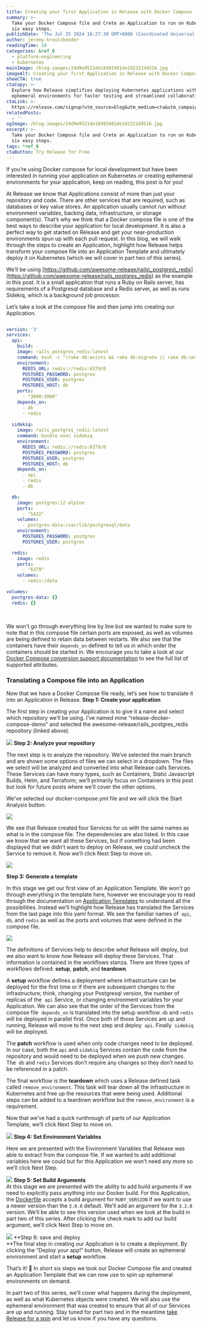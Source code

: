 ```yaml
---
title: Creating your first Application in Release with Docker Compose
summary: >-
  Take your Docker Compose file and Crete an Application to run on Kubernetes in
  six easy steps.
publishDate: 'Thu Jul 25 2024 16:27:39 GMT+0000 (Coordinated Universal Time)'
author: jeremy-kreutzbender
readingTime: 10
categories: &ref_0
  - platform-engineering
  - kubernetes
mainImage: /blog-images/24d9e9521de18493481de2d2321d4516.jpg
imageAlt: Creating your first Application in Release with Docker Compose
showCTA: true
ctaCopy: >-
  Explore how Release simplifies deploying Kubernetes applications with
  ephemeral environments for faster testing and streamlined collaboration.
ctaLink: >-
  https://release.com/signup?utm_source=blog&utm_medium=cta&utm_campaign=blog-cta&utm_content=creating-your-first-application-in-release-with-docker-compose
relatedPosts:
  - ''
ogImage: /blog-images/24d9e9521de18493481de2d2321d4516.jpg
excerpt: >-
  Take your Docker Compose file and Crete an Application to run on Kubernetes in
  six easy steps.
tags: *ref_0
ctaButton: Try Release for Free
---
```


If you’re using Docker compose for local development but have been interested in running your application on Kubernetes or creating ephemeral environments for your application, keep on reading, this post is for you!    

At Release we know that Applications consist of more than just your repository and code. There are other services that are required, such as databases or key value stores. An application usually cannot run without environment variables, backing data, infrastructure, or storage component(s). That’s why we think that a Docker compose file is one of the best ways to describe your application for local development. It is also a perfect way to get started on Release and get your near-production environments spun up with each pull request. In this blog, we will walk through the steps to create an Application, highlight how Release helps transform your compose file into an Application Template and ultimately deploy it on Kubernetes (which we will cover in part two of this series).

We’ll be using [https://github.com/awesome-release/rails\_postgres\_redis](https://github.com/awesome-release/rails_postgres_redis) as the example in this post. It is a small application that runs a Ruby on Rails server, has requirements of a Postgresql database and a Redis server, as well as runs Sidekiq, which is a background job processor.

Let’s take a look at the compose file and then jump into creating our Application.

```yaml

version: '3'
services:
  api:
    build: .
    image: rails_postgres_redis:latest
    command: bash -c "(rake db:exists && rake db:migrate || rake db:setup) && bundle exec rails s -b 0.0.0.0"
    environment:
      REDIS_URL: redis://redis:6379/0
      POSTGRES_PASSWORD: postgres
      POSTGRES_USER: postgres
      POSTGRES_HOST: db
    ports:
      - "3000:3000"
    depends_on:
      - db
      - redis
  
  sidekiq:
    image: rails_postgres_redis:latest
    command: bundle exec sidekiq
    environment:
      REDIS_URL: redis://redis:6379/0
      POSTGRES_PASSWORD: postgres
      POSTGRES_USER: postgres
      POSTGRES_HOST: db
    depends_on:
      - api
      - redis
      - db    

  db:
    image: postgres:12-alpine
    ports:
      - "5432"
    volumes:
      - postgres-data:/var/lib/postgresql/data
    environment:
      POSTGRES_PASSWORD: postgres
      POSTGRES_USER: postgres

  redis:
    image: redis
    ports:
      - "6379"
    volumes:
      - redis:/data

volumes:
  postgres-data: {}
  redis: {}

```

‍

We won’t go through everything line by line but we wanted to make sure to note that in this compose file certain ports are exposed, as well as volumes are being defined to retain data between restarts. We also see that the containers have their <code inline>depends\_on</code> defined to tell us in which order the containers should be started in. We encourage you to take a look at our [Docker Compose conversion support documentation](https://docs.release.com/reference-documentation/docker-compose-conversion-support) to see the full list of supported attributes.

### Translating a Compose file into an Application

Now that we have a Docker Compose file ready, let’s see how to translate it into an Application in Release.
**Step 1: Create your application**

The first step in creating your Application is to give it a name and select which repository we’ll be using. I’ve named mine “release-docker-compose-demo” and selected the awesome-release/rails\_postgres\_redis repository (linked above).

![](/blog-images/ff3c06a3bb3d132f792d59947fecbbcc.png)
**Step 2: Analyze your repository**

The next step is to analyze the repository. We’ve selected the main branch and are shown some options of files we can select in a dropdown. The files we select will be analyzed and converted into what Release calls Services. These Services can have many types, such as Containers, Static Javascript Builds, Helm, and Terraform; we’ll primarily focus on Containers in this post but look for future posts where we’ll cover the other options.

We’ve selected our docker-compose.yml file and we will click the Start Analysis button.

![](/blog-images/b96ad97ba2f3abdcdf27b467438e0e79.png)

We see that Release created four Services for us with the same names as what is in the compose file. The dependencies are also listed. In this case we know that we want all these Services, but if something had been displayed that we didn’t want to deploy on Release, we could uncheck the Service to remove it. Now we’ll click Next Step to move on.

![](/blog-images/e0c91cdc3c2141465fd17ada6c65ce82.png)

‍**Step 3: Generate a template**

In this stage we get our first view of an Application Template. We won’t go through everything in the template here, however we encourage you to read through the documentation on [Application Templates](https://docs.release.com/reference-documentation/application-settings/application-template) to understand all the possibilities. Instead we’ll highlight how Release has translated the Services from the last page into this yaml format. We see the familiar names of  <code inline>api</code>, <code inline>db</code>, and <code inline>redis</code> as well as the ports and volumes that were defined in the compose file.

![](/blog-images/2061a6acb4335f3eebcdc64912fd9f5d.png)

The definitions of Services help to describe _what_ Release will deploy, but we also want to know _how_ Release will deploy these Services. That information is contained in the workflows stanza. There are three types of workflows defined: **setup**, **patch**, and **teardown**.

A **setup** workflow defines a deployment where infrastructure can be deployed for the first time or if there are subsequent changes to the infrastructure; think, changing your Postgresql version, the number of replicas of the  <code inline>api</code> Service, or changing environment variables for your Application. We can also see that the order of the Services from the compose file  <code inline>depends\_on</code> is translated into the setup workflow. <code inline>db</code> and <code inline>redis</code> will be deployed in parallel first. Once both of those Services are up and running, Release will move to the next step and deploy  <code inline>api</code>. Finally  <code inline>sidekiq</code> will be deployed.

The **patch** workflow is used when only code changes need to be deployed. In our case, both the <code inline>api</code> and <code inline>sidekiq</code> Services contain the code from the repository and would need to be deployed when we push new changes. The  <code inline>db</code> and <code inline>redis</code> Services don’t require any changes so they don’t need to be referenced in a patch.

The final workflow is the **teardown** which uses a Release defined task called <code inline>remove\_environment</code>. This task will tear down all the infrastructure in Kubernetes and free up the resources that were being used. Additional steps can be added to a teardown workflow but the <code inline>remove\_environment</code> is a requirement.

Now that we’ve had a quick runthrough of parts of our Application Template, we’ll click Next Step to move on.

![](/blog-images/eb1e9b99de4ff152fbb5eb1e8135f1f5.png)
**Step 4: Set Environment Variables**

Here we are presented with the Environment Variables that Release was able to extract from the compose file. If we wanted to add additional variables here we could but for this Application we won’t need any more so we’ll click Next Step.

![](/blog-images/6fc90f447bd025a35d9feff557a5fd2b.png)
**Step 5: Set Build Arguments**  
At this stage we are presented with the ability to add build arguments if we need to explicitly pass anything into our Docker build. For this Application, the [Dockerfile](https://github.com/awesome-release/rails_postgres_redis/blob/main/Dockerfile) accepts a build argument for <code inline>RUBY\_VERSION</code> if we want to use a newer version than the <code inline>3.0.0</code> default. We’ll add an argument for the <code inline>3.2.0</code> version. We’ll be able to see this version used when we look at the build in part two of this series. After clicking the check mark to add our build argument, we’ll click Next Step to move on.

![](/blog-images/f7f0a2dc9c90964f8e213dbd200096c1.png)
**Step 6: save and deploy  
**The final step in creating our Application is to create a deployment. By clicking the “Deploy your app!” button, Release will create an ephemeral environment and start a **setup** workflow.

That’s it! 🎉 In short six steps we took our Docker Compose file and created an Application Template that we can now use to spin up ephemeral environments on demand.

In part two of this series, we’ll cover what happens during the deployment, as well as what Kubernetes objects were created. We will also use the ephemeral environment that was created to ensure that all of our Services are up and running. Stay tuned for part two and in the meantime [take Release for a spin](https://web.release.com/register) and let us know if you have any questions.
